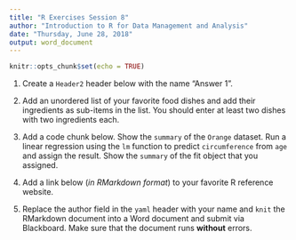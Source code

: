 ```yaml
---
title: "R Exercises Session 8"
author: "Introduction to R for Data Management and Analysis"
date: "Thursday, June 28, 2018"
output: word_document
---
```


```r
knitr::opts_chunk$set(echo = TRUE)
```

1. Create a `Header2` header below with the name "Answer 1".

2. Add an unordered list of your favorite food dishes and add their ingredients
as sub-items in the list. You should enter at least two dishes with two
ingredients each.

3. Add a code chunk below. Show the `summary` of the `Orange` dataset. Run a
linear regression using the `lm` function to predict `circumference` from `age`
and assign the result. Show the `summary` of the fit object that you assigned. 

4. Add a link below (_in RMarkdown format_) to your favorite R reference website.


5. Replace the author field in the `yaml` header with your name and `knit` the
RMarkdown document into a Word document and submit via Blackboard. Make sure
that the document runs **without** errors.
